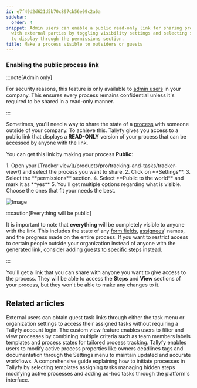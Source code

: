 ```yaml
---
id: e7f49d2d621d5b70c897cb56e09c2a6a
sidebar:
  order: 4
snippet: Admin users can enable a public read-only link for sharing process states
  with external parties by toggling visibility settings and selecting specific content
  to display through the permissions section.
title: Make a process visible to outsiders or guests
---
```



### Enabling the public process link

:::note[Admin only]

For security reasons, this feature is only available to [admin users](/products/pro/documenting/members/) in your company. This ensures every process remains confidential unless it's required to be shared in a read-only manner.

:::

Sometimes, you'll need a way to share the state of a [process](/products/pro/tracking-and-tasks/processes/) with someone outside of your company. To achieve this. Tallyfy gives you access to a public link that displays a **READ-ONLY** version of your process that can be accessed by anyone with the link.

You can get this link by making your process **Public**:

<Steps>
1. Open your [Tracker view](/products/pro/tracking-and-tasks/tracker-view/) and select the process you want to share.
2. Click on **Settings**.
3. Select the **permissions** section.
4. Select **Public to the world** and mark it as **yes**
5. You'll get multiple options regarding what is visible. Choose the ones that fit your needs the best.

   ![Image](https://screenshots.tallyfy.com/tallyfy%2Fpro%2Fdesktop-light-make-process-public-to-world.png)
</Steps>

:::caution[Everything will be public]

It is important to note that **everything** will be completely visible to anyone with the link. This includes the state of any [form fields](/products/pro/tracking-and-tasks/tasks/what-are-form-fields-in-tallyfy/), [assignees](/products/pro/documenting/members/)' names, and the progress made on the entire process. If you want to restrict access to certain people outside your organization instead of anyone with the generated link, consider adding [guests to specific steps](/products/pro/documenting/guests/how-can-i-assign-tasks-to-guest-users-in-tallyfy/) instead.

:::

You'll get a link that you can share with anyone you want to give access to the process. They will be able to access the **Steps** and **View** sections of your process, but they won't be able to make any changes to it.


## Related articles
<CardGrid>
<LinkTitleCard header="<b>Guests > Get a guest's unique link</b>" href="/products/pro/documenting/guests/how-to-find-a-guest-task-link-in-tallyfy/" > External users can obtain guest task links through either the task menu or organization settings to access their assigned tasks without requiring a Tallyfy account login. </LinkTitleCard>
<LinkTitleCard header="<b>Tracker View > Create custom views</b>" href="/products/pro/tracking-and-tasks/tracker-view/how-to-create-custom-views-in-tallyfy/" > The custom view feature enables users to filter and view processes by combining multiple criteria such as team members labels templates and process states for tailored process tracking. </LinkTitleCard>
<LinkTitleCard header="<b>Edit Processes > Edit tasks and process properties</b>" href="/products/pro/tracking-and-tasks/processes/edit-processes/how-can-i-edit-tasks-and-processes-in-tallyfy/" > Tallyfy enables users to modify active process properties like owners deadlines tags and documentation through the Settings menu to maintain updated and accurate workflows. </LinkTitleCard>
<LinkTitleCard header="<b>Launching > Launch manually</b>" href="/products/pro/launching/how-can-i-launch-a-process-in-tallyfy/" > A comprehensive guide explaining how to initiate processes in Tallyfy by selecting templates assigning tasks managing hidden steps modifying active processes and adding ad-hoc tasks through the platform's interface. </LinkTitleCard>
</CardGrid>